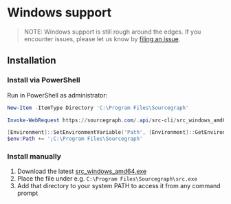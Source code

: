 # Windows support

> NOTE: Windows support is still rough around the edges. If you encounter issues, please let us know by [filing an issue](https://github.com/sourcegraph/src-cli/issues/new).

## Installation

### Install via PowerShell

Run in PowerShell as administrator:

```powershell
New-Item -ItemType Directory 'C:\Program Files\Sourcegraph'

Invoke-WebRequest https://sourcegraph.com/.api/src-cli/src_windows_amd64.exe -OutFile 'C:\Program Files\Sourcegraph\src.exe'

[Environment]::SetEnvironmentVariable('Path', [Environment]::GetEnvironmentVariable('Path', [EnvironmentVariableTarget]::Machine) + ';C:\Program Files\Sourcegraph', [EnvironmentVariableTarget]::Machine)
$env:Path += ';C:\Program Files\Sourcegraph'
```

### Install manually

1. Download the latest [src_windows_amd64.exe](https://sourcegraph.com/.api/src-cli/src_windows_amd64.exe)
2. Place the file under e.g. `C:\Program Files\Sourcegraph\src.exe`
3. Add that directory to your system PATH to access it from any command prompt
